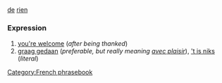 =={{fr}}==
[[de]] [[rien]]

===Expression===
# [[you're welcome]] (''after being thanked'')
# [[graag gedaan]] (''preferable, but really meaning [[avec plaisir]]''), [['t is niks]] (''literal'')

[[Category:French phrasebook]]